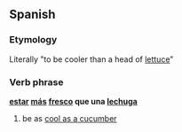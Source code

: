 ==Spanish==
===Etymology===
Literally "to be cooler than a head of [[lettuce]]"

===Verb phrase===
'''[[estar]] [[más]] [[fresco]] que una [[lechuga]]'''

#{{idiom}} be as [[cool as a cucumber]]